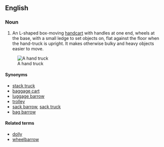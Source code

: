 ==English==

===Noun===
{{en-noun|sg=[[hand]] [[truck]]}}
{{wikipedia}}

#An L-shaped box-moving [[handcart]] with handles at one end, wheels at the base, with a small ledge to set objects on, flat against the floor when the hand-truck is upright.  It makes otherwise bulky and heavy objects easier to move.

[[Image:Handtruck.JPG|thumb|A hand truck]]
====Synonyms====
*[[stack truck]]
*[[baggage cart]]
* [[luggage barrow]]
*[[trolley]] {{a|United Kingdom}}
*[[sack barrow]], [[sack truck]] {{a|United Kingdom}}
*[[bag barrow]] {{a|New Zealand}}

====Related terms====
*[[dolly]]
*[[wheelbarrow]]